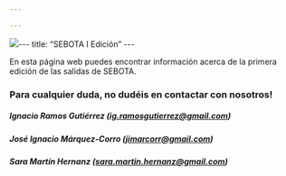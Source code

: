 ```yaml
---

---
```


![](docs/images/sebot_logo_tr.png)\-\--
title: "SEBOTA I Edición"
\-\--

En esta página web puedes encontrar información acerca de la primera edición de las salidas de SEBOTA.

### Para cualquier duda, no dudéis en contactar con nosotros!

##### Ignacio Ramos Gutiérrez ([ig.ramosgutierrez\@gmail.com](mailto:ig.ramosgutierrez@gmail.com))

##### José Ignacio Márquez-Corro ([jimarcorr\@gmail.com](mailto:jimarcorr@gmail.com))

##### Sara Martín Hernanz ([sara.martin.hernanz\@gmail.com](mailto:sara.martin.hernanz@gmail.com))
